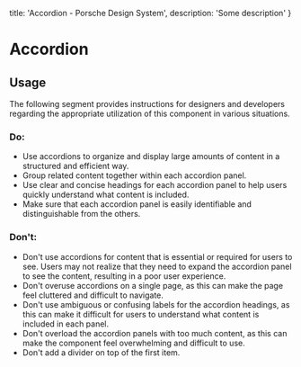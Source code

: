 
  title: 'Accordion - Porsche Design System',
  description: 'Some description'
}

# Accordion <ComponentStatus tagName="p-accordion"></ComponentStatus>

## Usage

The following segment provides instructions for designers and developers regarding the appropriate utilization of this
component in various situations.

### Do:

- Use accordions to organize and display large amounts of content in a structured and efficient way.
- Group related content together within each accordion panel.
- Use clear and concise headings for each accordion panel to help users quickly understand what content is included.
- Make sure that each accordion panel is easily identifiable and distinguishable from the others.

### Don't:

- Don't use accordions for content that is essential or required for users to see. Users may not realize that they need
to expand the accordion panel to see the content, resulting in a poor user experience.
- Don't overuse accordions on a single page, as this can make the page feel cluttered and difficult to navigate.
- Don't use ambiguous or confusing labels for the accordion headings, as this can make it difficult for users to
understand what content is included in each panel.
- Don't overload the accordion panels with too much content, as this can make the component feel overwhelming and
difficult to use.
- Don't add a divider on top of the first item.